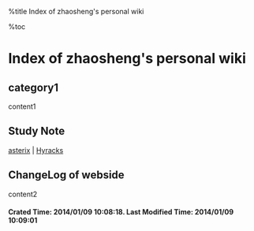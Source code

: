 %title Index of zhaosheng's personal wiki 

%toc

<h1 class="justcenter">Index of zhaosheng's personal wiki </h1>

== category1 ==

content1

== Study Note ==
[[asterix]] | [[Hyracks]]

== ChangeLog of webside ==

content2

==== Crated Time: 2014/01/09 10:08:18. Last Modified Time: 2014/01/09 10:09:01 ==== 
